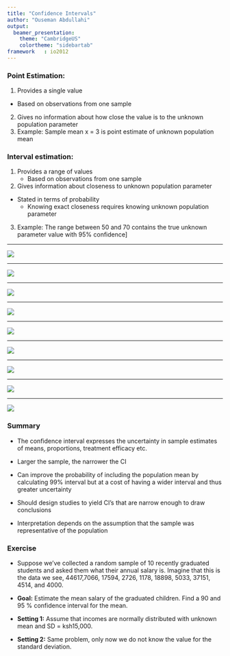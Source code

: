 ```yaml
---
title: "Confidence Intervals"
author: "Ouseman Abdullahi"
output:
  beamer_presentation:
    theme: "CambridgeUS"
    colortheme: "sidebartab"
framework   : io2012
---
```


### Point Estimation:
1. Provides a single value
  - Based on observations from one sample
2. Gives no information about how close the value is to the unknown population parameter
3. Example: Sample mean x = 3 is point estimate of unknown population mean

### Interval estimation:
1. Provides a range of values 
    - Based on observations from one sample
2. Gives information about closeness to unknown population parameter
  - Stated in terms of probability
    - Knowing exact closeness requires knowing unknown population parameter
3. Example: The range between 50 and 70 contains the true unknown parameter value with 95% confidence]

***

![](sample_size.png)

***
![](ci95.png)


***

![](sample_means.png)


***

![](ci_mean.png)

***

![](haem_survey.png)

***

![](ci_all.png)

***

![](ci_factors.png)


***

![](n30.png)

***

![](large_number.png)

### Summary

- The confidence interval expresses the uncertainty in sample estimates of means, proportions, treatment efficacy etc.

- Larger the sample, the narrower the CI

- Can improve the probability of including the population mean by calculating 99% interval but at a cost of having a wider interval and thus greater uncertainty

- Should design studies to yield CI’s that are narrow enough to draw conclusions

- Interpretation depends on the assumption that the sample was representative of the population



### Exercise

- Suppose we’ve collected a random sample of 10 recently graduated students and asked them what their annual salary is. Imagine that this is the data we see, 44617,7066, 17594, 2726, 1178, 18898, 5033, 37151, 4514, and 4000.

- **Goal:** Estimate the mean salary of the graduated children. Find a 90 and 95 % confidence interval for the mean.

- **Setting 1:** Assume that incomes are normally distributed with unknown mean and SD = ksh15,000.


- **Setting 2:** Same problem, only now we do not know the value for the standard deviation.
